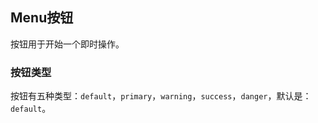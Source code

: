 
<Meta
  title="组件/MMenu 按钮"
/>

## Menu按钮

按钮用于开始一个即时操作。

### 按钮类型

按钮有五种类型：`default`，`primary`，`warning`，`success`，`danger`，默认是：`default`。
